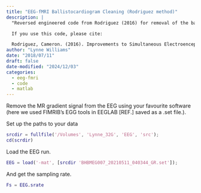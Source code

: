 ```yaml
---
title: "EEG-fMRI Ballistocardiogram Cleaning (Rodriguez method)"
description: |
  "Reversed engineered code from Rodriguez (2016) for removal of the ballistocardiogram artifacts from EEG-fMRI data when the ECG fails to give a good signal. Cameron's dissertation is included in this repository for transparency's sake. This code requires Matlab and the Signal Processing Toolbox.

  If you use this code, please cite:

  Rodriguez, Cameron. (2016). Improvements to Simultaneous Electroencepalography-Functional Magnetic Resonance Imaging and Electroencepalographic Source Localization. PhD Thesis for the University of California, Los Angeles."
author: "Lynne Williams"
date: "2018/07/11"
draft: false
date-modified: "2024/12/03"
categories:
  - eeg-fmri
  - code
  - matlab
---
```


Remove the MR gradient signal from the EEG using your favourite software (here we used FIMRIB's EGG tools in EEGLAB [REF.] saved as a .set file.).

Set up the paths to your data

```matlab
srcdir = fullfile('/Volumes', 'Lynne_32G', 'EEG', 'src');
cd(scrdir)
```
Load the EEG run.

```matlab
EEG = load('-mat', [srcdir 'BHBMEG007_20210511_040344_GR.set']);
```

And get the sampling rate.

```matlab
Fs = EEG.srate
```

